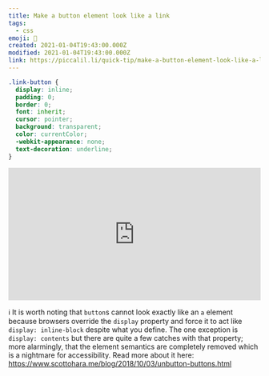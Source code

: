 ```yaml
---
title: Make a button element look like a link
tags:
  - css
emoji: 🔗
created: 2021-01-04T19:43:00.000Z
modified: 2021-01-04T19:43:00.000Z
link: https://piccalil.li/quick-tip/make-a-button-element-look-like-a-link/
---
```


```css
.link-button {
  display: inline;
  padding: 0;
  border: 0;
  font: inherit;
  cursor: pointer;
  background: transparent;
  color: currentColor;
  -webkit-appearance: none;
  text-decoration: underline;
}
```

<iframe
  height="265"
  style="width: 100%;"
  scrolling="no"
  title="Quick Tip: Link Button"
  src="https://codepen.io/andybelldesign/embed/xxZzEgy?height=265&theme-id=light&default-tab=css,result"
  frameborder="no"
  loading="lazy"
  allowtransparency="true"
  allowfullscreen="true"
>
  See the Pen{' '}
  <a href="https://codepen.io/andybelldesign/pen/xxZzEgy">
    Quick Tip: Link Button
  </a>{' '}
  by Andy Bell (<a href="https://codepen.io/andybelldesign">@andybelldesign</a>)
  on <a href="https://codepen.io">CodePen</a>.
</iframe>

ℹ️ It is worth noting that `button`s cannot look exactly like an `a` element because browsers override the `display` property and force it to act like `display: inline-block` despite what you define. The one exception is `display: contents` but there are quite a few catches with that property; more alarmingly, that the element semantics are completely removed which is a nightmare for accessibility. Read more about it here: https://www.scottohara.me/blog/2018/10/03/unbutton-buttons.html
